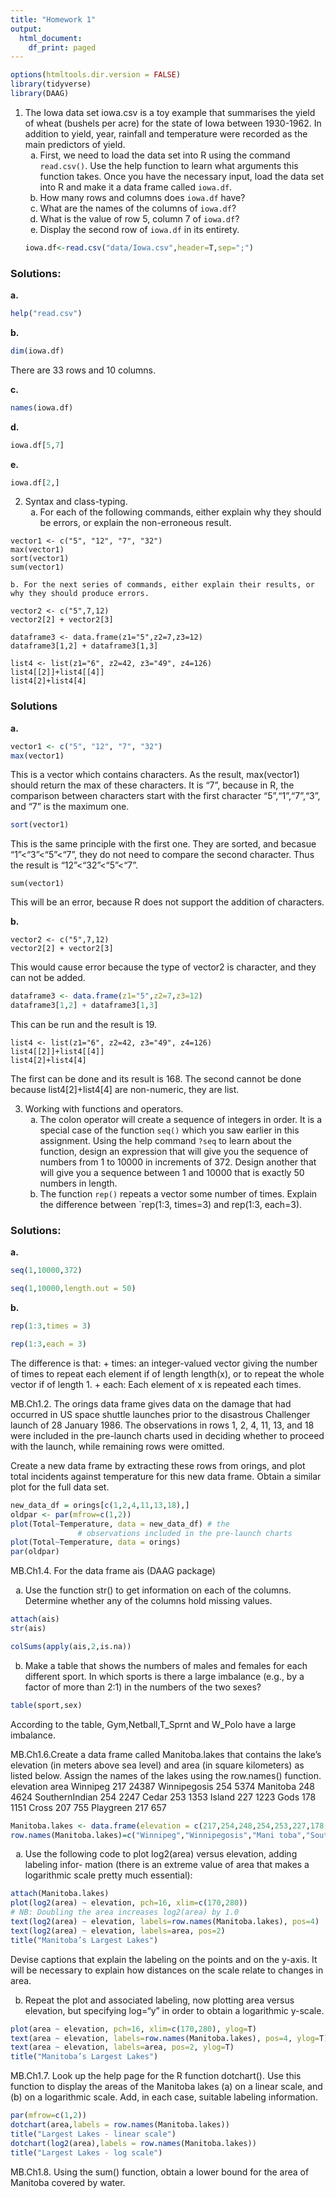 ```yaml
---
title: "Homework 1"
output:
  html_document:
    df_print: paged
---
```

```r
options(htmltools.dir.version = FALSE)
library(tidyverse)
library(DAAG)
```

1. The Iowa data set iowa.csv is a toy example that summarises the yield of wheat (bushels per acre) for the state of Iowa between 1930-1962. In addition to yield, year, rainfall and temperature were recorded as the main predictors of yield.
    a. First, we need to load the data set into R using the command `read.csv()`. Use the help function to learn what arguments this function takes. Once you have the necessary input, load the data set into R and make it a data frame called `iowa.df`.
    b. How many rows and columns does `iowa.df` have? 
    c. What are the names of the columns of `iowa.df`?
    d. What is the value of row 5, column 7 of `iowa.df`?
    e. Display the second row of `iowa.df` in its entirety.
```r
iowa.df<-read.csv("data/Iowa.csv",header=T,sep=";")
```

### Solutions:
**a. **
```r
help("read.csv")
```
**b.**
```r
dim(iowa.df)
```
There are 33 rows and 10 columns.

**c.**
```r
names(iowa.df)
```
**d.**
```r
iowa.df[5,7]
```
**e.**
```r
iowa.df[2,]
```
2. Syntax and class-typing.
    a. For each of the following commands, either explain why they should be errors, or explain the non-erroneous result.

```
vector1 <- c("5", "12", "7", "32")
max(vector1)
sort(vector1)
sum(vector1)
```

    b. For the next series of commands, either explain their results, or why they should produce errors.

```
vector2 <- c("5",7,12)
vector2[2] + vector2[3]

dataframe3 <- data.frame(z1="5",z2=7,z3=12)
dataframe3[1,2] + dataframe3[1,3]

list4 <- list(z1="6", z2=42, z3="49", z4=126)
list4[[2]]+list4[[4]]
list4[2]+list4[4]
```
### Solutions
**a.**
```r
vector1 <- c("5", "12", "7", "32")
max(vector1)
```
This is a vector which contains characters. 
As the result, max(vector1) should return the max of these characters. It is "7", because in R, the comparison between characters start with the first character "5","1","7","3", and "7" is the maximum one.

```r
sort(vector1)
```
This is the same principle with the first one. They are sorted, and becasue "1"<"3"<"5"<"7", they do not need to compare the second character. Thus the result is "12"<"32"<"5"<"7".

```
sum(vector1)
```
This will be an error, because R does not support the addition of characters.

**b.**
```
vector2 <- c("5",7,12)
vector2[2] + vector2[3]
```
This would cause error because the type of vector2 is character, and they can not be added.

```r
dataframe3 <- data.frame(z1="5",z2=7,z3=12)
dataframe3[1,2] + dataframe3[1,3]
```
This can be run and the result is 19.

```
list4 <- list(z1="6", z2=42, z3="49", z4=126)
list4[[2]]+list4[[4]]
list4[2]+list4[4]
```

The first can be done and its result is 168. The second cannot be done because list4[2]+list4[4] are non-numeric, they are list.


3. Working with functions and operators.
    a. The colon operator will create a sequence of integers in order. It is a special case of the function `seq()` which you saw earlier in this assignment. Using the help command `?seq` to learn about the function, design an expression that will give you the sequence of numbers from 1 to 10000 in increments of 372. Design another that will give you a sequence between 1 and 10000 that is exactly 50 numbers in length.
    b. The function `rep()` repeats a vector some number of times. Explain the difference between `rep(1:3, times=3) and rep(1:3, each=3).
    
### Solutions:
**a.**
```r
seq(1,10000,372)
```
```r
seq(1,10000,length.out = 50)
```

**b.**
```r
rep(1:3,times = 3)
```
```r
rep(1:3,each = 3)
```
The difference is that:
+ times: an integer-valued vector giving the number of times to repeat each element if of length length(x), or to repeat the whole vector if of length 1.
+ each: Each element of x is repeated each times.


MB.Ch1.2. The orings data frame gives data on the damage that had occurred in US space shuttle launches prior to the disastrous Challenger launch of 28 January 1986. The observations in rows 1, 2, 4, 11, 13, and 18 were included in the pre-launch charts used in deciding whether to proceed with the launch, while remaining rows were omitted.

Create a new data frame by extracting these rows from orings, and plot total incidents against temperature for this new data frame. Obtain a similar plot for the full data set.
```r
new_data_df = orings[c(1,2,4,11,13,18),]
oldpar <- par(mfrow=c(1,2))
plot(Total~Temperature, data = new_data_df) # the 
               # observations included in the pre-launch charts
plot(Total~Temperature, data = orings)
par(oldpar)
```


MB.Ch1.4. For the data frame ais (DAAG package)

(a) Use the function str() to get information on each of the columns. Determine whether any of the columns hold missing values.

```r
attach(ais)
str(ais)
```
```r
colSums(apply(ais,2,is.na))
```


(b) Make a table that shows the numbers of males and females for each different sport. In which sports is there a large imbalance (e.g., by a factor of more than 2:1) in the numbers of the two sexes?
```r
table(sport,sex)
```

According to the table, Gym,Netball,T_Sprnt and W_Polo have a large imbalance.

MB.Ch1.6.Create a data frame called Manitoba.lakes that contains the lake’s elevation (in meters above sea level) and area (in square kilometers) as listed below. Assign the names of the lakes using the row.names() function.
               elevation  area
Winnipeg             217 24387
Winnipegosis         254  5374
Manitoba             248  4624
SouthernIndian       254  2247
Cedar                253  1353
Island               227  1223
Gods                 178  1151
Cross                207   755
Playgreen            217   657

```r
Manitoba.lakes <- data.frame(elevation = c(217,254,248,254,253,227,178,207,217),area = c(24387,5374,4624,2247,1353,1223,1151,755,657))
row.names(Manitoba.lakes)=c("Winnipeg","Winnipegosis","Mani toba","SouthernIndian","Cedar","Island","Gods","Cross","Playgreen")
```

(a) Use the following code to plot log2(area) versus elevation, adding labeling infor- mation (there is an extreme value of area that makes a logarithmic scale pretty much essential):
```r
attach(Manitoba.lakes)
plot(log2(area) ~ elevation, pch=16, xlim=c(170,280))
# NB: Doubling the area increases log2(area) by 1.0
text(log2(area) ~ elevation, labels=row.names(Manitoba.lakes), pos=4)
text(log2(area) ~ elevation, labels=area, pos=2) 
title("Manitoba’s Largest Lakes")
```
Devise captions that explain the labeling on the points and on the y-axis. It will be necessary to explain how distances on the scale relate to changes in area.

(b) Repeat the plot and associated labeling, now plotting area versus elevation, but specifying log="y" in order to obtain a logarithmic y-scale.
```r
plot(area ~ elevation, pch=16, xlim=c(170,280), ylog=T)
text(area ~ elevation, labels=row.names(Manitoba.lakes), pos=4, ylog=T)
text(area ~ elevation, labels=area, pos=2, ylog=T) 
title("Manitoba’s Largest Lakes")
```
MB.Ch1.7. Look up the help page for the R function dotchart(). Use this function to display the areas of the Manitoba lakes (a) on a linear scale, and (b) on a logarithmic scale. Add, in each case, suitable labeling information.
```r
par(mfrow=c(1,2))
dotchart(area,labels = row.names(Manitoba.lakes))
title("Largest Lakes - linear scale")
dotchart(log2(area),labels = row.names(Manitoba.lakes))
title("Largest Lakes - log scale")
```

MB.Ch1.8. Using the sum() function, obtain a lower bound for the area of Manitoba covered by water.
```r

```

